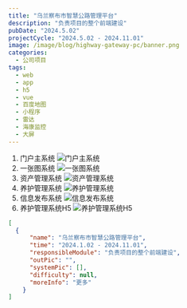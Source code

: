 ```yaml
---
title: "乌兰察布市智慧公路管理平台"
description: "负责项目的整个前端建设"
pubDate: "2024.5.02"
projectCycle: "2024.5.02 - 2024.11.01"
image: /image/blog/highway-gateway-pc/banner.png
categories:
  - 公司项目
tags:
  - web
  - app
  - h5
  - vue
  - 百度地图
  - 小程序
  - 雷达
  - 海康监控
  - 大屏
---
```


1. 门户主系统
![门户主系统](/image/blog/highway-gateway-pc/gateway.png)
2. 一张图系统
![一张图系统](/image/blog/highway-gateway-pc/aPicture.png)
3. 资产管理系统
![资产管理系统](/image/blog/highway-gateway-pc/asset.png)
4. 养护管理系统
![养护管理系统](/image/blog/highway-gateway-pc/maintain.png)
5. 信息发布系统
![信息发布系统](/image/blog/highway-gateway-pc/information.png)
6. 养护管理系统H5
![养护管理系统H5](/image/blog/highway-gateway-pc/maintain-h5.png)

```json
[
  {
      "name": "乌兰察布市智慧公路管理平台",
      "time": "2024.1.02 - 2024.11.01",
      "responsibleModule": "负责项目的整个前端建设",
      "outPic": "",
      "systemPic": [],
      "difficulty": null,
      "moreInfo": "更多"
    }
]
```
